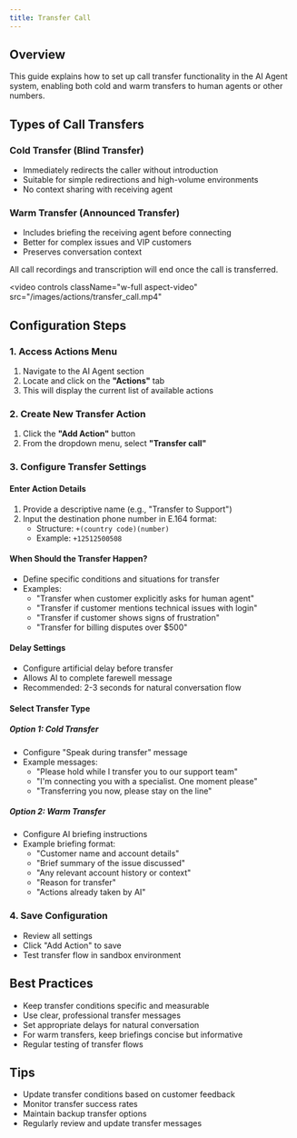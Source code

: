 ---
title: Transfer Call
---

## Overview

This guide explains how to set up call transfer functionality in the AI Agent system, enabling both cold and warm transfers to human agents or other numbers.

## Types of Call Transfers

### Cold Transfer (Blind Transfer)
- Immediately redirects the caller without introduction
- Suitable for simple redirections and high-volume environments
- No context sharing with receiving agent

### Warm Transfer (Announced Transfer)
- Includes briefing the receiving agent before connecting
- Better for complex issues and VIP customers
- Preserves conversation context


<Info>All call recordings and transcription will end once the call is transferred.</Info>

<video
  controls
  className="w-full aspect-video"
  src="/images/actions/transfer_call.mp4"
></video>

## Configuration Steps

### 1. Access Actions Menu
1. Navigate to the AI Agent section
2. Locate and click on the **"Actions"** tab
3. This will display the current list of available actions

### 2. Create New Transfer Action
1. Click the **"Add Action"** button
2. From the dropdown menu, select **"Transfer call"**

### 3. Configure Transfer Settings

#### Enter Action Details
1. Provide a descriptive name (e.g., "Transfer to Support")
2. Input the destination phone number in E.164 format:
   - Structure: `+(country code)(number)`
   - Example: `+12512500508`

#### When Should the Transfer Happen?
- Define specific conditions and situations for transfer
- Examples:
  - "Transfer when customer explicitly asks for human agent"
  - "Transfer if customer mentions technical issues with login"
  - "Transfer if customer shows signs of frustration"
  - "Transfer for billing disputes over $500"

#### Delay Settings
- Configure artificial delay before transfer
- Allows AI to complete farewell message
- Recommended: 2-3 seconds for natural conversation flow

#### Select Transfer Type

##### Option 1: Cold Transfer
- Configure "Speak during transfer" message
- Example messages:
  - "Please hold while I transfer you to our support team"
  - "I'm connecting you with a specialist. One moment please"
  - "Transferring you now, please stay on the line"

##### Option 2: Warm Transfer
- Configure AI briefing instructions
- Example briefing format:
  - "Customer name and account details"
  - "Brief summary of the issue discussed"
  - "Any relevant account history or context"
  - "Reason for transfer"
  - "Actions already taken by AI"

### 4. Save Configuration
- Review all settings
- Click "Add Action" to save
- Test transfer flow in sandbox environment

## Best Practices
- Keep transfer conditions specific and measurable
- Use clear, professional transfer messages
- Set appropriate delays for natural conversation
- For warm transfers, keep briefings concise but informative
- Regular testing of transfer flows

## Tips
- Update transfer conditions based on customer feedback
- Monitor transfer success rates
- Maintain backup transfer options
- Regularly review and update transfer messages